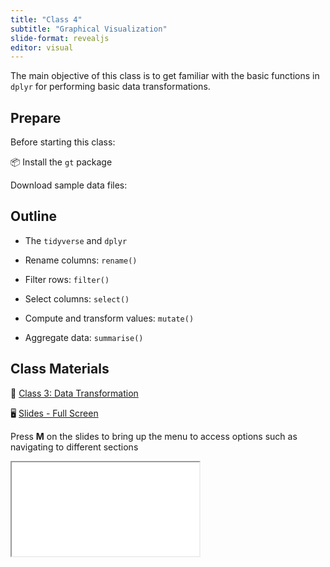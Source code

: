 ```yaml
---
title: "Class 4"
subtitle: "Graphical Visualization"
slide-format: revealjs
editor: visual
---
```


The main objective of this class is to get familiar with the basic functions in `dplyr` for performing basic data transformations.

## Prepare

Before starting this class:

📦 Install the `gt` package

Download sample data files:

## Outline

-   The `tidyverse` and `dplyr`

-   Rename columns: `rename()`

-   Filter rows: `filter()`

-   Select columns: `select()`

-   Compute and transform values: `mutate()`

-   Aggregate data: `summarise()`

## Class Materials

📘 [Class 3: Data Transformation](/lectures/lectures-class-3.html)

🖥️ [Slides - Full Screen](/slides/slides-class-4.html){target="_blank"}

Press **M** on the slides to bring up the menu to access options such as navigating to different sections

<div>

```{=html}
<iframe class="slide-deck" src="/slides/slides-class-3.html"></iframe>
```

</div>
